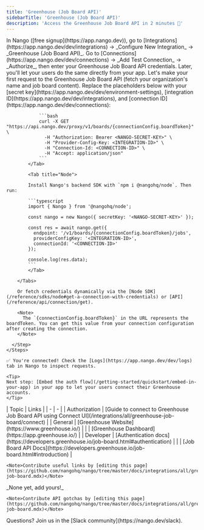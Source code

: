 ```yaml
---
title: 'Greenhouse (Job Board API)'
sidebarTitle: 'Greenhouse (Job Board API)'
description: 'Access the Greenhouse Job Board API in 2 minutes 💨'
---
```


<Tabs>
  <Tab title="🚀 Quickstart">
    <Steps>
      <Step title="Create an integration">
        In Nango ([free signup](https://app.nango.dev)), go to [Integrations](https://app.nango.dev/dev/integrations) -> _Configure New Integration_ -> _Greenhouse (Job Board API)_.
      </Step>
      <Step title="Authorize Greenhouse">
        Go to [Connections](https://app.nango.dev/dev/connections) -> _Add Test Connection_ -> _Authorize_, then enter your Greenhouse Job Board API credentials. Later, you'll let your users do the same directly from your app.
      </Step>
      <Step title="Call the Greenhouse Job Board API">
        Let's make your first request to the Greenhouse Job Board API (fetch your organization's name and job board content). Replace the placeholders below with your [secret key](https://app.nango.dev/dev/environment-settings), [integration ID](https://app.nango.dev/dev/integrations), and [connection ID](https://app.nango.dev/dev/connections):
        <Tabs>
            <Tab title="cURL">

                ```bash
                curl -X GET "https://api.nango.dev/proxy/v1/boards/{connectionConfig.boardToken}" \
                  -H "Authorization: Bearer <NANGO-SECRET-KEY>" \
                  -H "Provider-Config-Key: <INTEGRATION-ID>" \
                  -H "Connection-Id: <CONNECTION-ID>" \
                  -H "Accept: application/json"
                ```
            </Tab>

            <Tab title="Node">

            Install Nango's backend SDK with `npm i @nangohq/node`. Then run:

            ```typescript
            import { Nango } from '@nangohq/node';

            const nango = new Nango({ secretKey: '<NANGO-SECRET-KEY>' });

            const res = await nango.get({
              endpoint: '/v1/boards/{connectionConfig.boardToken}/jobs',
              providerConfigKey: '<INTEGRATION-ID>',
              connectionId: '<CONNECTION-ID>'
            });

            console.log(res.data);
            ```
            </Tab>

        </Tabs>

        Or fetch credentials dynamically via the [Node SDK](/reference/sdks/node#get-a-connection-with-credentials) or [API](/reference/api/connection/get).

        <Note>
          The `{connectionConfig.boardToken}` in the URL represents the boardToken. You can get this value from your connection configuration after creating the connection.
        </Note>

      </Step>
    </Steps>

    ✅ You're connected! Check the [Logs](https://app.nango.dev/dev/logs) tab in Nango to inspect requests.

    <Tip>
    Next step: [Embed the auth flow](/getting-started/quickstart/embed-in-your-app) in your app to let your users connect their Greenhouse accounts.
    </Tip>
  </Tab>
  <Tab title="🔗 Useful links">
    | Topic | Links | 
    | - | - | 
    | Authorization | [Guide to connect to Greenhouse Job Board API using Connect UI](/integrations/all/greenhouse-job-board/connect) |
    | General | [Greenhouse Website](https://www.greenhouse.io/) |
    | | [Greenhouse Dashboard](https://app.greenhouse.io/) |
    | Developer | [Authentication docs](https://developers.greenhouse.io/job-board.html#authentication) |
    | | [Job Board API Docs](https://developers.greenhouse.io/job-board.html#introduction) |

    <Note>Contribute useful links by [editing this page](https://github.com/nangohq/nango/tree/master/docs/integrations/all/greenhouse-job-board.mdx)</Note>
  </Tab>
  <Tab title="🚨 API gotchas">
     _None yet, add yours!_
  
    <Note>Contribute API gotchas by [editing this page](https://github.com/nangohq/nango/tree/master/docs/integrations/all/greenhouse-job-board.mdx)</Note>
  </Tab>
</Tabs>

<Info>
    Questions? Join us in the [Slack community](https://nango.dev/slack).
</Info>
